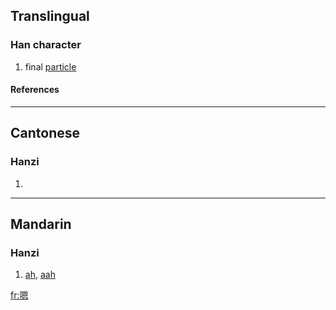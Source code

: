 ==Translingual==
===Han character===
{{Han char|rn=30|rad=口|as=10|sn=13|four=6603<sub>0</sub>|canj=口田大心 (RWKP)}}
# final [[particle]]
====References====
{{Han ref|kx=0204.111|hdz=10668.030|uh=55EF|ud=21999|bh=B6E2|bd=46818}}
----
==Cantonese==
===Hanzi===
{{yue-hanzi|jyut=|y=ng2}}
# {{defn|Cantonese}}
----
==Mandarin==
===Hanzi===
{{cmn-hanzi|pin=[[en]] eller [[ng]] (ng4)|wg=<sup>4</sup>}}
#[[ah]], [[aah]]

[[fr:嗯]]